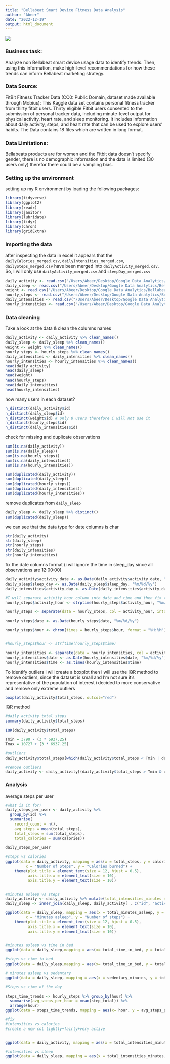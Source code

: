 ```yaml
---
title: "Bellabeat Smart Device Fitness Data Analysis"
author: "Abeer"
date: "2022-12-19"
output: html_document
---
```



![](/Users/Abeer/Desktop/Google Data Analytics/Bellabeat-Smart-Device-Fitness-Data-Analysis/bellabeatTrademark.png)  


### Business task:
 Analyze non Bellabeat smart device usage data to identify trends. Then, using this information, make high-level recommendations for how these trends can inform Bellabeat marketing strategy.

### Data Source:
 FitBit Fitness Tracker Data (CC0: Public Domain, dataset made available through Mobius): This Kaggle data set contains personal fitness tracker from thirty fitbit users. Thirty eligible Fitbit users consented to the submission of personal tracker data, including minute-level output for physical activity, heart rate, and sleep monitoring. It includes information about daily activity, steps, and heart rate that can be used to explore users’ habits. The Data contains 18 files which are written in long format.

### Data Limitations:
Bellabeats products are for women and the Fitbit data doesn't specify gender, there is no demographic information and the data is limited (30 users only) therefor there could be a sampling bias.



### Setting up the environment
setting up my R environment by loading the following packages:

```r
library(tidyverse)
library(ggplot2)
library(readr)
library(janitor)
library(lubridate)
library(tidyr)
library(chron)
library(gridExtra)
```

### Importing the data
after inspecting the data in excel it appears that the `dailyCalories_merged.csv`, `dailyIntensities_merged.csv`, `dailySteps_merged.csv` have been merged into `dailyActivity_merged.csv`. So, I will only use `dailyActivity_merged.csv` and `sleepDay_merged.csv`
```r
daily_activity <- read.csv("/Users/Abeer/Desktop/Google Data Analytics/Bellabeat-Smart-Device-Fitness-Data-Analysis/Bellabeat-case-study/Fitabase Data 4.12.16-5.12.16/dailyActivity_merged.csv")
daily_sleep <- read.csv("/Users/Abeer/Desktop/Google Data Analytics/Bellabeat-Smart-Device-Fitness-Data-Analysis/Bellabeat-case-study/Fitabase Data 4.12.16-5.12.16/sleepDay_merged.csv")
weight <- read.csv("/Users/Abeer/Desktop/Google Data Analytics/Bellabeat-Smart-Device-Fitness-Data-Analysis/Bellabeat-case-study/Fitabase Data 4.12.16-5.12.16/weightLogInfo_merged.csv")
hourly_steps <- read.csv("/Users/Abeer/Desktop/Google Data Analytics/Bellabeat-Smart-Device-Fitness-Data-Analysis/Bellabeat-case-study/Fitabase Data 4.12.16-5.12.16/hourlySteps_merged.csv")
daily_intensities <- read.csv("/Users/Abeer/Desktop/Google Data Analytics/Bellabeat-Smart-Device-Fitness-Data-Analysis/Bellabeat-case-study/Fitabase Data 4.12.16-5.12.16/dailyIntensities_merged.csv")
hourly_intensities <- read.csv("/Users/Abeer/Desktop/Google Data Analytics/Bellabeat-Smart-Device-Fitness-Data-Analysis/Bellabeat-case-study/Fitabase Data 4.12.16-5.12.16/hourlyIntensities_merged.csv")
```

### Data cleaning
Take a look at the data & clean the columns names
```r
daily_activity <- daily_activity %>% clean_names()
daily_sleep <- daily_sleep %>% clean_names()
weight <- weight %>% clean_names()
hourly_steps <- hourly_steps %>% clean_names()
daily_intensities <- daily_intensities %>% clean_names()
hourly_intensities <- hourly_intensities %>% clean_names()
head(daily_activity)
head(daily_sleep)
head(weight)
head(hourly_steps)
head(daily_intensities)
head(hourly_intensities)
```

how many users in each dataset? 
```r
n_distinct(daily_activity$id)
n_distinct(daily_sleep$id)
n_distinct(weight$id) # only 8 users therefore i will not use it 
n_distinct(hourly_steps$id)
n_distinct(daily_intensities$id)

```


check for missing and duplicate observations
```r
sum(is.na(daily_activity))
sum(is.na(daily_sleep))
sum(is.na(hourly_steps))
sum(is.na(daily_intensities))
sum(is.na(hourly_intensities))
```
```r
sum(duplicated(daily_activity))
sum(duplicated(daily_sleep))
sum(duplicated(hourly_steps))
sum(duplicated(daily_intensities))
sum(duplicated(hourly_intensities))
```


remove duplicates from `daily_sleep`
```r
daily_sleep <- daily_sleep %>% distinct()
sum(duplicated(daily_sleep))
```


we can see that the data type for date columns is char
```r
str(daily_activity)
str(daily_sleep)
str(hourly_steps)
str(daily_intensities)
str(hourly_intensities)
```


fix the date columns format (i will ignore the time in sleep_day since all observations are 12:00:00)
```r
daily_activity$activity_date <- as.Date(daily_activity$activity_date, "%m/%d/%y")
daily_sleep$sleep_day <- as.Date(daily_sleep$sleep_day, "%m/%d/%y")
daily_intensities$activity_day <- as.Date(daily_intensities$activity_day, "%m/%d/%y")

#I will separate activity_hour column into date and time and then fix the data type
hourly_steps$activity_hour <- strptime(hourly_steps$activity_hour, "%m/%d/%Y %I:%M:%S %p")

hourly_steps <- separate(data = hourly_steps, col = activity_hour, into  = c('date', 'hour'), sep = ' ')

hourly_steps$date <- as.Date(hourly_steps$date, "%m/%d/%y")

hourly_steps$hour <- chron(times = hourly_steps$hour, format = "%H:%M")


#hourly_steps$hour <- strftime(hourly_steps$time)

hourly_intensities <- separate(data = hourly_intensities, col = activity_hour, into  = c('date', 'time'), sep = ' ')
hourly_intensities$date <- as.Date(hourly_intensities$date, "%m/%d/%y")
hourly_intensities$time <- as.times(hourly_intensities$time)

```

To identify outliers i will create a boxplot then i will use the IQR method to remove outliers, since the dataset is small and I’m not sure it’s representative of the population of interest i decided to more conservative and remove only extreme outliers
```r

boxplot(daily_activity$total_steps, outcol="red")


```
IQR method
```r
#daily activity total steps
summary(daily_activity$total_steps)

IQR(daily_activity$total_steps)

Tmin = 3790 - (3 * 6937.25)
Tmax = 10727 + (3 * 6937.25)

#outliers
daily_activity$total_steps[which(daily_activity$total_steps < Tmin | daily_activity$total_steps > Tmax)]

#remove outliers
daily_activity <- daily_activity[(daily_activity$total_steps > Tmin & daily_activity$total_steps < Tmax),]
```



### Analysis

average steps per user
```r
#what is it for?
daily_steps_per_user <- daily_activity %>% 
  group_by(id) %>% 
  summarise(
    record_count = n(),
    avg_steps = mean(total_steps),
    total_steps = sum(total_steps),
    total_calories = sum(calories))
    
daily_steps_per_user

#steps vs calories
ggplot(data = daily_activity, mapping = aes(x = total_steps, y = calories)) + geom_point() + geom_smooth(method = "lm") + theme_linedraw() +labs(title = " Calories vs Steps", 
         x = "Number of Steps", y = "Calories burned") +
    theme(plot.title = element_text(size = 12, hjust = 0.5),
          axis.title.x = element_text(size = 10),
          axis.title.y = element_text(size = 10)) 



```

```r
#minutes asleep vs steps
daily_activity <- daily_activity %>% mutate(total_intensities_minutes = rowSums(across(c(lightly_active_minutes, fairly_active_minutes, very_active_minutes))))
daily_sleep <- inner_join(daily_sleep, daily_activity[ , c("id", "activity_date", "total_steps", "sedentary_minutes", "total_intensities_minutes")], by = c("id" = "id", "sleep_day" = "activity_date"))

ggplot(data = daily_sleep, mapping = aes(x = total_minutes_asleep, y = total_steps)) + geom_point()  + geom_smooth(method = "lm") + theme_linedraw() +labs(title = " minutes asleep vs Steps", 
         x = "Minutes asleep", y = "Number of steps") +
    theme(plot.title = element_text(size = 12, hjust = 0.5),
          axis.title.x = element_text(size = 10),
          axis.title.y = element_text(size = 10)) 
  

```
```r
#minutes asleep vs time in bed
ggplot(data = daily_sleep,mapping = aes(x= total_time_in_bed, y = total_minutes_asleep)) + geom_point() + geom_smooth(method = "lm") + theme_linedraw() + labs(title = "Minutes Asleep vs Time in bed", x = "minutes in bed", y = "minutes asleep")

```
```r
#steps vs time in bed
ggplot(data = daily_sleep,mapping = aes(x= total_time_in_bed, y = total_steps)) + geom_point() + geom_smooth(method = "lm") + theme_linedraw() + labs(title = "Steps vs Time in bed", x = "minutes in bed", y = "number of steps")


```

```r
# minutes asleep vs sedentary
ggplot(data = daily_sleep, mapping = aes(x = sedentary_minutes, y = total_minutes_asleep)) + geom_point() + geom_smooth(method = "lm") + theme_linedraw() + labs(title = "minutes asleep vs Sedentary", x = "sedentary minutes", y = "minutes asleep")

```

```r
#Steps vs time of the day

steps_time_trends <- hourly_steps %>% group_by(hour) %>% 
  summarise(avg_steps_per_hour = mean(step_total)) %>% 
  arrange(hour)
ggplot(data = steps_time_trends, mapping = aes(x= hour, y = avg_steps_per_hour, group = 1 )) + geom_line() + theme(axis.text.x = element_text(angle = 45)) + labs(x = "Hour of the day", y = "average number of steps")

```



```r

#fix
#intensities vs calories
#create a new col lightly+fairly+very active


ggplot(data = daily_activity, mapping = aes(x = total_intensities_minutes, y = calories)) + geom_point() +geom_smooth(method = "lm") + theme_linedraw()

```


```r
#intensities vs sleep
ggplot(data = daily_sleep, mapping = aes(x = total_intensities_minutes, y = total_minutes_asleep)) + geom_point() +geom_smooth(method = "lm") + theme_linedraw()
```















